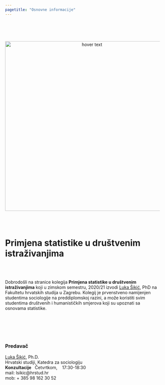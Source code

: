 ```yaml
---
pagetitle: "Osnovne informacije"
---
```



<br>
<br>
<br>

<p align="center">
  <img src="Foto/stats2.png" width="550" title="hover text">
</p>


<br>
<br>


# **Primjena statistike u društvenim istraživanjima**

<br>
<br>

Dobrodošli na stranice kolegija <b>Primjena statistike u društvenim istraživanjima</b> koji u zimskom semestru, 2020/21 izvodi [Luka Šikić](https://www.lukasikic.info/), PhD na Fakultetu hrvatskih studija u Zagrebu. Kolegij je prvenstveno namijenjen studentima sociologije na preddiplomskoj razini, a može koristiti svim studentima društvenih i humanističkih smjerova koji su upoznati sa osnovama statistike.

<br>
<br>
<br>
<br>

### Predavač

[Luka Šikić](https://www.lukasikic.info/), Ph.D.</br>
Hrvatski studiji, Katedra za sociologiju</br>
<b>Konzultacije</b>&nbsp;&nbsp;&nbsp;Četvrtkom,&nbsp;&nbsp;&nbsp;&nbsp;17:30-18:30</br>
mail: lsikic@hrstud.hr</br>
mob:  + 385 98 162 30 52</br>






